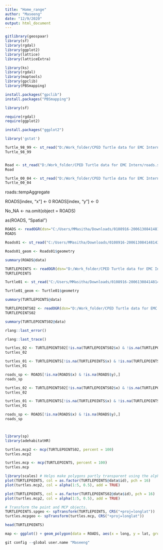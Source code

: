```yaml
---
title: "Home_range"
author: "Maseeng"
date: "12/9/2020"
output: html_document
---
```


```r


gitlibrary(geospaar)
library(sf)
library(rgdal)
library(ggplot2)
library(lattice)
library(latticeExtra)

library(ks)
library(rgdal)
library(maptools)
library(gpclib)
library(PBSmapping)

install.packages("gpclib")
install.packages("PBSmapping")

library(sf)

require(rgdal)
require(ggplot2)

install.packages("ggplot2")

library('gstat')

```


```r

Turtle_98_99 <- st_read("D:/Work_folder/CPED Turtle data for EMC Intern/TECA_1998_1999_TurtlePoints.shp")
Turtle_98_99


Road <- st_read("D:/Work_folder/CPED Turtle data for EMC Intern/roads.shp")
Road

Turtle_00_04 <- st_read("D:/Work_folder/CPED Turtle data for EMC Intern/TECA_Studies_TurtlePoints_2000_2004.shp")
Turtle_00_04

```

roads::tempAggregate

ROADS[index, "x"] <- 0
ROADS[index, "y"] <- 0

No_NA <- na.omit(object = ROADS)

as(ROADS, "Spatial")


```r


ROADS <- readOGR(dsn="C:/Users/MMasitha/Downloads/0108916-200613084148143", layer="Reproject", stringsAsFactors = F)
ROADS

Roads01 <- st_read("C:/Users/MMasitha/Downloads/0108916-200613084148143/Reproject.shp")

Roads01_geom <- Roads01$geometry

summary(ROADS@data)

TURTLEPOINTS <- readOGR(dsn="D:/Work_folder/CPED Turtle data for EMC Intern", layer="TECA_1998_1999_TurtlePoints", stringsAsFactors = F)
TURTLEPOINTS

Turtle01 <- st_read("C:/Users/MMasitha/Downloads/0108916-200613084148143/Reproj.shp")

Turtle01_geom <- Turtle01$geometry

summary(TURTLEPOINTS@data)

TURTLEPOINTS02 <- readOGR(dsn="D:/Work_folder/CPED Turtle data for EMC Intern", layer="TECA_Studies_TurtlePoints_2000_2004", stringsAsFactors = F)
TURTLEPOINTS02

summary(TURTLEPOINTS02@data)

```


```r



rlang::last_error()

rlang::last_trace()


```


```r

turtles_02 <- TURTLEPOINTS02[!is.na(TURTLEPOINTS02$x) & !is.na(TURTLEPOINTS02$y),]
turtles_02

turtles_01 <- TURTLEPOINTS[!is.na(TURTLEPOINTS$x) & !is.na(TURTLEPOINTS$y),]
turtles_01

roads_sp <- ROADS[!is.na(ROADS$x) & !is.na(ROADS$y),]
roads_sp

```


```r

turtles_02 <- TURTLEPOINTS02[!is.na(TURTLEPOINTS02$x) & !is.na(TURTLEPOINTS02$y),]
turtles_02

turtles_01 <- TURTLEPOINTS[!is.na(TURTLEPOINTS$x) & !is.na(TURTLEPOINTS$y),]
turtles_01

roads_sp <- ROADS[!is.na(ROADS$x) & !is.na(ROADS$y),]
roads_sp




```


```r

library(sp)
library(adehabitatHR)

turtles.mcp2 <- mcp(TURTLEPOINTS02, percent = 100)
turtles.mcp2

turtles.mcp <- mcp(TURTLEPOINTS, percent = 100)
turtles.mcp

library(scales) # Helps make polygons partly transparent using the alpha argument below
plot(TURTLEPOINTS, col = as.factor(TURTLEPOINTS@data$id), pch = 16)
plot(turtles.mcp2, col = alpha(1:5, 0.5), add = TRUE)

plot(TURTLEPOINTS, col = as.factor(TURTLEPOINTS02@data$id), pch = 16)
plot(turtles.mcp2, col = alpha(1:5, 0.5), add = TRUE)

# Transform the point and MCP objects. 
TURTLEPOINTS.spgeo <- spTransform(TURTLEPOINTS, CRS("+proj=longlat"))
turtles.mcpgeo <- spTransform(turtles.mcp, CRS("+proj=longlat"))


```


```r

head(TURTLEPOINTS)

map <- ggplot() + geom_polygon(data = ROADS, aes(x = long, y = lat, group = group), colour = "black", fill = NA)

```


```r
git config --global user.name "Maseeng"

```
